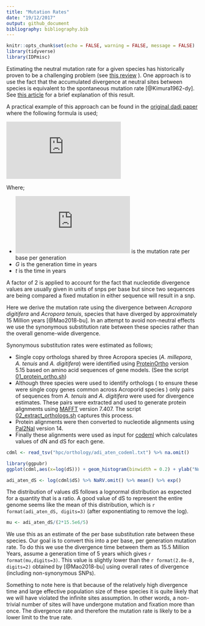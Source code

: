 ```yaml
---
title: "Mutation Rates"
date: "19/12/2017"
output: github_document
bibliography: bibliography.bib
---
```


```r
knitr::opts_chunk$set(echo = FALSE, warning = FALSE, message = FALSE)
library(tidyverse)
library(IDPmisc)
```

Estimating the neutral mutation rate for a given species has historically proven to be a challenging problem (see [this review](https://paperpile.com/app/p/2777cb4a-5cd4-0fbc-88e3-7e20fc651d44)
).  One approach is to use the fact that the accumulated divergence at neutral sites between species is equivalent to the spontaneous mutation rate [@Kimura1962-dy]. See [this article](https://en.wikipedia.org/wiki/Fixation_(population_genetics)) for a brief explanation of this result.

A practical example of this approach can be found in the [original dadi paper](https://paperpile.com/app/p/2ce90e5e-50d6-0861-a6c6-d0c9108a7184) where the following formula is used;

![](https://latex.codecogs.com/svg.latex?%5Cmu%20%3D%20%5Cfrac%7Bd%20*%20G%7D%7B2*t%7D)

Where;

- ![](https://latex.codecogs.com/svg.latex?%5Cinline%20%5Cmu) is the mutation rate per base per generation
- $G$ is the generation time in years
- $t$ is the time in years

A factor of 2 is applied to account for the fact that nucleotide divergence values are usually given in units of snps per base but since two sequences are being compared a fixed mutation in either sequence will result in a snp.  

Here we derive the mutation rate using the divergence between *Acropora digitifera* and *Acropora tenuis*, species that have diverged by approximately 15 Million years [@Mao2018-bu]. In an attempt to avoid non-neutral effects we use the synonymous substitution rate between these species rather than the overall genome-wide divergence.  

Synonymous substitution rates were estimated as follows;

- Single copy orthologs shared by three Acropora species (*A. millepora*, *A. tenuis* and *A. digitifera*) were identified using [ProteinOrtho](https://www.bioinf.uni-leipzig.de/Software/proteinortho/) version 5.15 based on amino acid sequences of gene models. (See the script [01_protein_ortho.sh](hpc/orthology/01_protein_ortho.sh))
- Although three species were used to identify orthologs ( to ensure these were single copy genes common across Acroporid species ) only pairs of sequences from *A. tenuis* and *A. digitifera* were used for divergence estimates.  These pairs were extracted and used to generate protein alignments using [MAFFT](https://mafft.cbrc.jp/alignment/software/) version 7.407.  The script [02_extract_orthologs.sh](hpc/orthology/02_extract_orthologs.sh) captures this process.
- Protein alignments were then converted to nucleotide alignments using [Pal2Nal](http://www.bork.embl.de/pal2nal/) version 14.
- Finally these alignments were used as input for [codeml](http://abacus.gene.ucl.ac.uk/software/paml.html) which calculates values of dN and dS for each gene.


```r
cdml <- read_tsv("hpc/orthology/adi_aten_codeml.txt") %>% na.omit()
```


```r
library(ggpubr)
ggplot(cdml,aes(x=log(dS))) + geom_histogram(binwidth = 0.2) + ylab("Number of genes") + theme_pubr()
```


```r
adi_aten_dS <- log(cdml$dS) %>% NaRV.omit() %>% mean() %>% exp()
```

The distribution of values dS follows a lognormal distribution as expected for a quantity that is a ratio.  A good value of dS to represent the entire genome seems like the mean of this distribution, which is `r format(adi_aten_dS, digits=3)` (after exponentiating to remove the log).


```r
mu <- adi_aten_dS/(2*15.5e6/5)
```

We use this as an estimate of the per base substitution rate between these species. Our goal is to convert this into a per base, per generation mutation rate.  To do this we use the divergence time between them as 15.5 Million Years, assume a generation time of 5 years which gives `r format(mu,digits=3)`.  This value is slightly lower than the `r format(2.8e-8, digits=2)` obtained by [@Mao2018-bu] using overall rates of divergence (including non-synonymous SNPs).

Something to note here is that because of the relatively high divergence time and large effective population size of these species it is quite likely that we will have violated the infinite sites assumption.  In other words, a non-trivial number of sites will have undergone mutation and fixation more than once. The divergence rate and therefore the mutation rate is likely to be a lower limit to the true rate.


